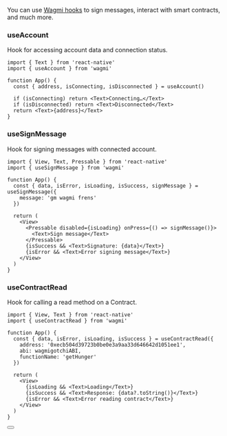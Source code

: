 
You can use [Wagmi hooks](https://1.x.wagmi.sh/react/hooks/useAccount) to sign messages, interact with smart contracts, and much more.

### useAccount

Hook for accessing account data and connection status.

```tsx
import { Text } from 'react-native'
import { useAccount } from 'wagmi'

function App() {
  const { address, isConnecting, isDisconnected } = useAccount()

  if (isConnecting) return <Text>Connecting…</Text>
  if (isDisconnected) return <Text>Disconnected</Text>
  return <Text>{address}</Text>
}
```

### useSignMessage

Hook for signing messages with connected account.

```tsx
import { View, Text, Pressable } from 'react-native'
import { useSignMessage } from 'wagmi'

function App() {
  const { data, isError, isLoading, isSuccess, signMessage } = useSignMessage({
    message: 'gm wagmi frens'
  })

  return (
    <View>
      <Pressable disabled={isLoading} onPress={() => signMessage()}>
        <Text>Sign message</Text>
      </Pressable>
      {isSuccess && <Text>Signature: {data}</Text>}
      {isError && <Text>Error signing message</Text>}
    </View>
  )
}
```

### useContractRead

Hook for calling a read method on a Contract.

```tsx
import { View, Text } from 'react-native'
import { useContractRead } from 'wagmi'

function App() {
  const { data, isError, isLoading, isSuccess } = useContractRead({
    address: '0xecb504d39723b0be0e3a9aa33d646642d1051ee1',
    abi: wagmigotchiABI,
    functionName: 'getHunger'
  })

  return (
    <View>
      {isLoading && <Text>Loading</Text>}
      {isSuccess && <Text>Response: {data?.toString()}</Text>}
      {isError && <Text>Error reading contract</Text>}
    </View>
  )
}
```

<Button name="Learn More" url="https://1.x.wagmi.sh/react/hooks/useAccount" />
